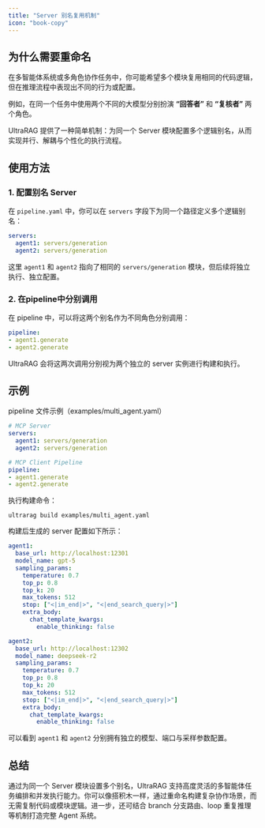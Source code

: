 ```yaml
---
title: "Server 别名复用机制"
icon: "book-copy"
---
```


## 为什么需要重命名

在多智能体系统或多角色协作任务中，你可能希望多个模块复用相同的代码逻辑，但在推理流程中表现出不同的行为或配置。

例如，在同一个任务中使用两个不同的大模型分别扮演 **“回答者”** 和 **“复核者”** 两个角色。

UltraRAG 提供了一种简单机制：为同一个 Server 模块配置多个逻辑别名，从而实现并行、解耦与个性化的执行流程。

## 使用方法

### 1. 配置别名 Server

在 `pipeline.yaml` 中，你可以在 `servers` 字段下为同一个路径定义多个逻辑别名：

```yaml
servers:
  agent1: servers/generation
  agent2: servers/generation
```

这里 `agent1` 和 `agent2` 指向了相同的 `servers/generation` 模块，但后续将独立执行、独立配置。

### 2. 在pipeline中分别调用

在 pipeline 中，可以将这两个别名作为不同角色分别调用：

```yaml
pipeline:
- agent1.generate
- agent2.generate
```

UltraRAG 会将这两次调用分别视为两个独立的 server 实例进行构建和执行。

## 示例

pipeline 文件示例（examples/multi_agent.yaml）

```yaml
# MCP Server
servers:
  agent1: servers/generation
  agent2: servers/generation

# MCP Client Pipeline
pipeline:
- agent1.generate
- agent2.generate
```

执行构建命令：

```shell
ultrarag build examples/multi_agent.yaml
```

构建后生成的 server 配置如下所示：

```yaml
agent1:
  base_url: http://localhost:12301
  model_name: gpt-5
  sampling_params:
    temperature: 0.7
    top_p: 0.8
    top_k: 20
    max_tokens: 512
    stop: ["<|im_end|>", "<|end_search_query|>"]
    extra_body:
      chat_template_kwargs:
        enable_thinking: false

agent2:
  base_url: http://localhost:12302
  model_name: deepseek-r2
  sampling_params:
    temperature: 0.7
    top_p: 0.8
    top_k: 20
    max_tokens: 512
    stop: ["<|im_end|>", "<|end_search_query|>"]
    extra_body:
      chat_template_kwargs:
        enable_thinking: false
```

可以看到 `agent1` 和 `agent2` 分别拥有独立的模型、端口与采样参数配置。

## 总结

通过为同一个 Server 模块设置多个别名，UltraRAG 支持高度灵活的多智能体任务编排和并发执行能力。你可以像搭积木一样，通过重命名构建复杂协作场景，而无需复制代码或模块逻辑。进一步，还可结合 branch 分支路由、loop 重复推理等机制打造完整 Agent 系统。